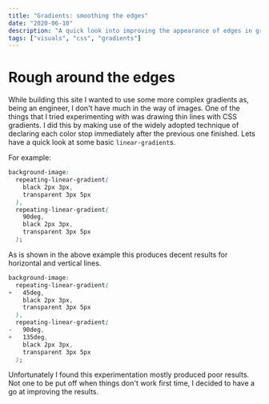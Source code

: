 ```yaml
---
title: "Gradients: smoothing the edges"
date: "2020-06-10"
description: "A quick look into improving the appearance of edges in gradients"
tags: ["visuals", "css", "gradients"]
---
```


# Rough around the edges

While building this site I wanted to use some more complex gradients as, being an engineer, I don't have much in the
way of images. One of the things that I tried experimenting with was drawing thin lines with CSS gradients. I did this
by making use of the widely adopted technique of declaring each color stop immediately after the previous one finished.
Lets have a quick look at some basic `linear-gradient`s.

For example:

```css
background-image:
  repeating-linear-gradient(
    black 2px 3px,
    transparent 3px 5px
  ),
  repeating-linear-gradient(
    90deg,
    black 2px 3px,
    transparent 3px 5px
  );
```

As is shown in the above example this produces decent results for horizontal and vertical lines.

```css
background-image:
  repeating-linear-gradient(
+   45deg,
    black 2px 3px,
    transparent 3px 5px
  ),
  repeating-linear-gradient(
-   90deg,
+   135deg,
    black 2px 3px,
    transparent 3px 5px
  );
```

Unfortunately I found this experimentation mostly produced poor results. Not one to be put off when things don't work
first time, I decided to have a go at improving the results.
